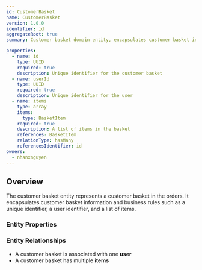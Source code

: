 ```yaml
---
id: CustomerBasket
name: CustomerBasket
version: 1.0.0
identifier: id
aggregateRoot: true
summary: Customer basket domain entity, encapsulates customer basket information and business rules

properties:
  - name: id
    type: UUID
    required: true
    description: Unique identifier for the customer basket
  - name: userId
    type: UUID
    required: true
    description: Unique identifier for the user
  - name: items
    type: array
    items:
      type: BasketItem
    required: true
    description: A list of items in the basket
    references: BasketItem
    relationType: hasMany
    referencesIdentifier: id
owners:
  - nhanxnguyen
---
```


## Overview

The customer basket entity represents a customer basket in the orders. It encapsulates customer basket information and business rules such as a unique identifier, a user identifier, and a list of items.

### Entity Properties

<EntityPropertiesTable />

### Entity Relationships

- A customer basket is associated with one **user**
- A customer basket has multiple **items**
